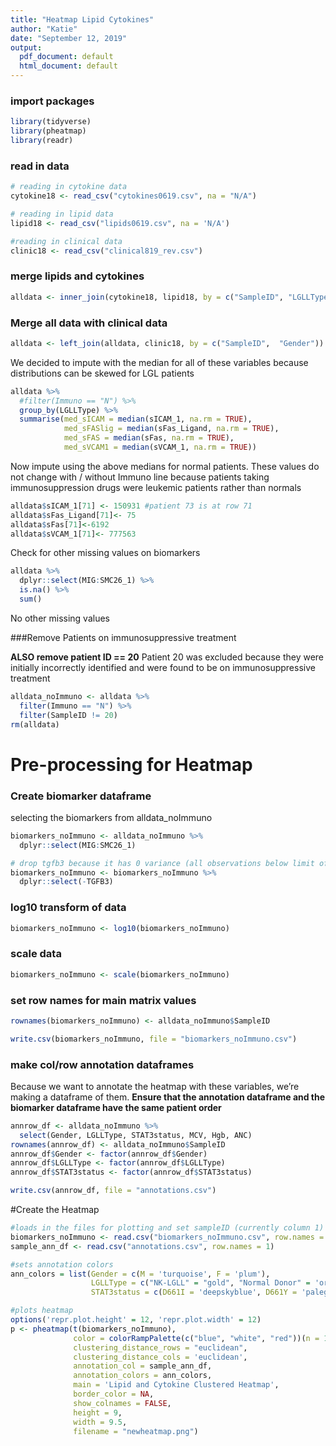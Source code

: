 ---
title: "Heatmap Lipid Cytokines"
author: "Katie"
date: "September 12, 2019"
output:
  pdf_document: default
  html_document: default
---

### import packages
```{r, message=FALSE}
library(tidyverse)
library(pheatmap)
library(readr)
```

### read in data
```{r, message=FALSE}
# reading in cytokine data
cytokine18 <- read_csv("cytokines0619.csv", na = "N/A")

# reading in lipid data
lipid18 <- read_csv("lipids0619.csv", na = 'N/A')

#reading in clinical data
clinic18 <- read_csv("clinical819_rev.csv")
```

### merge lipids and cytokines
```{r}
alldata <- inner_join(cytokine18, lipid18, by = c("SampleID", "LGLLType",  "Age", "Gender", "Immuno", "STAT3mut", "STAT3status", "Statin", "FishOil"))
```

### Merge all data with clinical data
```{r}
alldata <- left_join(alldata, clinic18, by = c("SampleID",  "Gender"))
```

We decided to impute with the median for all of these variables because distributions can be skewed for LGL patients

```{r}
alldata %>%
  #filter(Immuno == "N") %>%
  group_by(LGLLType) %>%
  summarise(med_sICAM = median(sICAM_1, na.rm = TRUE), 
            med_sFASlig = median(sFas_Ligand, na.rm = TRUE), 
            med_sFAS = median(sFas, na.rm = TRUE), 
            med_sVCAM1 = median(sVCAM_1, na.rm = TRUE))
```

Now impute using the above medians for normal patients. 
These values do not change with / without Immuno line because patients taking immunosuppression drugs were leukemic patients rather than normals

```{r}
alldata$sICAM_1[71] <- 150931 #patient 73 is at row 71
alldata$sFas_Ligand[71]<- 75
alldata$sFas[71]<-6192
alldata$sVCAM_1[71]<- 777563
```

Check for other missing values on biomarkers

```{r}
alldata %>%
  dplyr::select(MIG:SMC26_1) %>%
  is.na() %>%
  sum()
```
No other missing values

###Remove Patients on immunosuppressive treatment

**ALSO remove patient ID == 20**
Patient 20 was excluded because they were initially incorrectly identified and were found to be on immunosuppressive treatment
```{r}
alldata_noImmuno <- alldata %>%
  filter(Immuno == "N") %>%
  filter(SampleID != 20)
rm(alldata)
```

# Pre-processing for Heatmap

### Create biomarker dataframe
selecting the biomarkers from alldata_noImmuno

```{r}
biomarkers_noImmuno <- alldata_noImmuno %>%
  dplyr::select(MIG:SMC26_1)

# drop tgfb3 because it has 0 variance (all observations below limit of detection)
biomarkers_noImmuno <- biomarkers_noImmuno %>%
  dplyr::select(-TGFB3)
```

### log10 transform of data
```{r}
biomarkers_noImmuno <- log10(biomarkers_noImmuno)
```

### scale data
```{r}
biomarkers_noImmuno <- scale(biomarkers_noImmuno)
```

### set row names for main matrix values
```{r}
rownames(biomarkers_noImmuno) <- alldata_noImmuno$SampleID

write.csv(biomarkers_noImmuno, file = "biomarkers_noImmuno.csv")
```

### make col/row annotation dataframes
Because we want to annotate the heatmap with these variables, we're making a dataframe of them.
**Ensure that the annotation dataframe and the biomarker dataframe have the same patient order**
```{r}

annrow_df <- alldata_noImmuno %>%
  select(Gender, LGLLType, STAT3status, MCV, Hgb, ANC)
rownames(annrow_df) <- alldata_noImmuno$SampleID
annrow_df$Gender <- factor(annrow_df$Gender)
annrow_df$LGLLType <- factor(annrow_df$LGLLType)
annrow_df$STAT3status <- factor(annrow_df$STAT3status)

write.csv(annrow_df, file = "annotations.csv")
```

#Create the Heatmap
```{r}
#loads in the files for plotting and set sampleID (currently column 1) as the rownames
biomarkers_noImmuno <- read.csv("biomarkers_noImmuno.csv", row.names = 1)
sample_ann_df <- read.csv("annotations.csv", row.names = 1)
```

```{r}
#sets annotation colors
ann_colors = list(Gender = c(M = 'turquoise', F = 'plum'), 
                  LGLLType = c("NK-LGLL" = "gold", "Normal Donor" = 'orchid1', "T-LGLL" = "deepskyblue"), 
                  STAT3status = c(D661I = 'deepskyblue', D661Y = 'palegreen', K658R = 'pink', N647I = 'darkorange', S614R = 'palegoldenrod', WT = 'azure2', Y640F = 'darkorchid', 'Y640F, D661Y' = 'royalblue', 'Y640F, I659L' = 'violet', 'Y640F, Q643H' = 'black'))

#plots heatmap
options('repr.plot.height' = 12, 'repr.plot.width' = 12)
p <- pheatmap(t(biomarkers_noImmuno),
              color = colorRampPalette(c("blue", "white", "red"))(n = 1000),
              clustering_distance_rows = "euclidean",
              clustering_distance_cols = 'euclidean',
              annotation_col = sample_ann_df,
              annotation_colors = ann_colors,
              main = 'Lipid and Cytokine Clustered Heatmap', 
              border_color = NA,
              show_colnames = FALSE,
              height = 9,
              width = 9.5,
              filename = "newheatmap.png")

```


